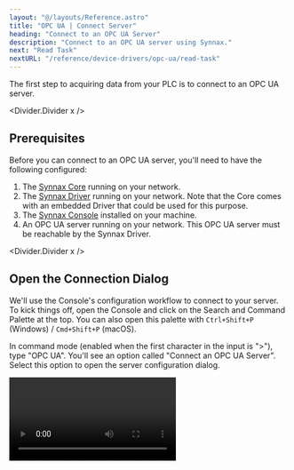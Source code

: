 ```yaml
---
layout: "@/layouts/Reference.astro"
title: "OPC UA | Connect Server"
heading: "Connect to an OPC UA Server"
description: "Connect to an OPC UA server using Synnax."
next: "Read Task"
nextURL: "/reference/device-drivers/opc-ua/read-task"
---
```



The first step to acquiring data from your PLC is to connect to an OPC UA server.

<Divider.Divider x />

## Prerequisites

Before you can connect to an OPC UA server, you'll need to have the following
configured:

1. The [Synnax Core](/reference/core/quick-start) running on your network.
2. The [Synnax Driver](/reference/device-drivers/get-started) running on your network.
   Note that the Core comes with an embedded Driver that could be used for this purpose.
3. The [Synnax Console](/reference/console/get-started) installed on your machine.
4. An OPC UA server running on your network. This OPC UA server must be reachable by the
   Synnax Driver.

<Divider.Divider x />

## <StepText level="h2" step={1}> Open the Connection Dialog </StepText>

We'll use the Console's configuration workflow to connect to your server. To kick things
off, open the Console and click on the Search and Command Palette at the top. You can
also open this palette with `Ctrl+Shift+P` (Windows) / `Cmd+Shift+P` (macOS).

In command mode (enabled when the first character in the input is ">"), type "OPC UA".
You'll see an option called "Connect an OPC UA Server". Select this option to open the
server configuration dialog.

<Video client:only="react" id="device-drivers/opc-ua/connect-server/open-modal" />

<Divider.Divider x />

## <StepText level="h2" step={2}> Configure the Connection </StepText>

The dialog will prompt you to enter the connection parameters to your server. Here's a
reference for each of the fields you'll need to fill:

<Table>
  <thead>
    <tr>
      <th>Field</th>
      <th>Description</th>
    </tr>
  </thead>
  <tbody>
    <tr>
      <td>Name</td>
      <td>
        A name for your server. We'll use this to identify and manage the server in the
        Console.
      </td>
    </tr>
    <tr>
      <td>Connect From</td>
      <td>
        The Synnax Driver that will connect to the OPC UA server.
      </td>
    </tr>
    <tr>
      <td>Endpoint</td>
      <td>
        The endpoint URL for your server. This should be it's reachable address on the
        network, and typically begins with `opc.tcp://`.
      </td>
    </tr>
    <tr>
      <td>Username</td>
      <td>
        The username to use when connecting to the server. This is optional and can be
        left blank.
      </td>
    </tr>
    <tr>
      <td>Password</td>
      <td>
        The password to use when connecting to the server. This is optional and can be
        left blank.
      </td>
    </tr>
    <tr>
      <td>Security Mode</td>
      <td>
        The security mode to use when connecting to the server. This should match the
        security mode configured on the server:

        - **None**: No security is applied.
        - **Sign**: Messages are signed but not encrypted. Requires authentication but
                    does not guarantee confidentiality.
        - **SignAndEncrypt**: Messages are signed and encrypted, ensuring authenticity
                              and confidentiality.
      </td>
    </tr>
    <tr>
      <td>Security Policy</td>
      <td>
        The security policy to use when connecting to the server. This should match the
        security policy configured on the server:

        - **None**: No security is applied.
        - **Basic128Rsa15**: Basic 128-bit encryption using RSA-15.
        - **Basic256**: Basic 256-bit encryption.
        - **Basic256Sha256**: Basic 256-bit encryption with SHA-256.
        - **Aes128Sha256RsaOaep**: 128-bit AES encryption with SHA-256 and RSA OAEP.
        - **Aes256Sha256RsaPss**: 256-bit AES encryption with SHA-256 and RSA PSS.
      </td>
    </tr>

  </tbody>
</Table>

<Divider.Divider x />

## <StepText level="h2" step={3}> Save the Connection </StepText>

You can use the "Test Connection" button to verify that the server is connected to the
Synnax Core. When you are ready to connect the server, click "Save".

<Video client:only="react" id="device-drivers/opc-ua/connect-server/save" />
